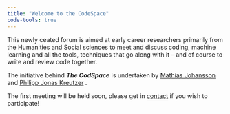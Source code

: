 ```yaml
---
title: "Welcome to the CodeSpace"
code-tools: true
---
```


This newly ceated forum is aimed at early career researchers
primarily from the Humanities and Social sciences to meet and
discuss coding, machine learning and all the tools, techniques
that go along with it -- and of course to write and review
code together.

The initiative behind __*The CodSpace*__ is undertaken by
[Mathias Johansson](https://portal.research.lu.se/en/persons/mathias-johansson)
and
[Philipp Jonas Kreutzer](https://portal.research.lu.se/en/persons/philipp-jonas-kreutzer)
.

The first meeting will be held soon, please get in
[contact](mailto:Mathias.Johansson@kultur.lu.se, philipp_jonas.kreutzer@ekh.lu.se?subject=TheCodeSpace)
if you wish to participate!
